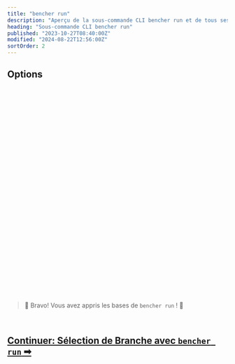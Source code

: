 ```yaml
---
title: "bencher run"
description: "Aperçu de la sous-commande CLI bencher run et de tous ses flags, arguments, et fonctionnalités"
heading: "Sous-commande CLI bencher run"
published: "2023-10-27T08:40:00Z"
modified: "2024-08-22T12:56:00Z"
sortOrder: 2
---
```



<Intro />

<Cmd />

<BenchmarkCommand />

## Options

<Project />

<br />

<Token />

<br />

<BranchSelection />

<br />

<Hash />

<br />

<NoHash />

<br />

<Testbed />

<br />

<Thresholds />

<br />

<Adapters />

<br />

<Iter />

<br />

<Fold />

<br />

<Backdate />

<br />

<AllowFailure />

<br />

<Format />

<br />

<Quiet />

<br />

<GitHubActions />

<br />

<CiOnlyThresholds />

<br />

<CiOnlyOnAlert />

<br />

<CiId />

<br/>

<CiNumber />

<br/>

<Shell />

<br />

<Flag />

<br />

<Exec />

<br />

<Host />

<br />

<Attempts />

<br />

<RetryAfter />

<br />

<DryRun />

<br />

<Help />

<br />
<br />

> 🐰 Bravo! Vous avez appris les bases de <code>bencher run</code> ! 🎉

<br/>

<h2><a href="/fr/docs/explanation/branch-selection/">Continuer: Sélection de Branche avec <code>bencher run</code> ➡</a></h2>